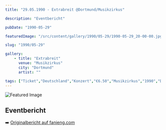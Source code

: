 ```yaml
---
title: "29.05.1990 - Extrabreit @Dortmund/Musikzirkus"

description: "Eventbericht"

pubDate: "1990-05-29"

featuredImage: "/src/content/gallery/1990/05-29/1990-05-29_20-00-00.jpg"

slug: "1990/05-29"

gallery:
    - title: "Extrabreit"
      venue: "Musikzirkus"
      city: "Dortmund"
      artist: ""

tags: ["Ticket","Deutschland","Konzert","€6.50","Musikzirkus","1990","Dortmund","Extrabreit"]
---
```


![Featured Image](/src/content/gallery/1990/05-29/1990-05-29_20-00-00.jpg)

## Eventbericht

➡️ [Originalbericht auf fanieng.com](https://fanieng.com/1990/05/29/1990-05-29-extrabreit-dortmund-musikzirkus/)
